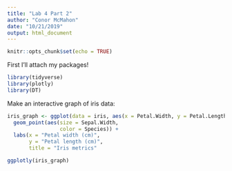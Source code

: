 ```yaml
---
title: "Lab 4 Part 2"
author: "Conor McMahon"
date: "10/21/2019"
output: html_document
---
```


```r
knitr::opts_chunk$set(echo = TRUE)
```


First I'll attach my packages!
```r

library(tidyverse)
library(plotly)
library(DT)

```

Make an interactive graph of iris data:

```r

iris_graph <- ggplot(data = iris, aes(x = Petal.Width, y = Petal.Length)) + 
  geom_point(aes(size = Sepal.Width, 
                 color = Species)) + 
  labs(x = "Petal width (cm)", 
       y = "Petal length (cm)",
       title = "Iris metrics"

ggplotly(iris_graph)

```

